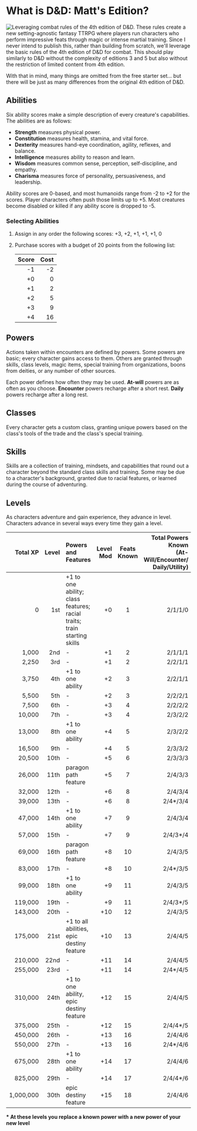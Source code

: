 # What is D&D: Matt's Edition?

![Leveraging combat rules of the 4th edition of
D&D.](qr:https://www.drivethrurpg.com/product/110213/DD-RPG-Starter-Set-Quickstart-4e)
These rules create a new setting-agnostic fantasy TTRPG where players run
characters who perform impressive feats through magic or intense martial
training. Since I never intend to publish this, rather than building from
scratch, we'll leverage the basic rules of the 4th edition of D&D for combat.
This should play similarly to D&D without the complexity of editions 3 and 5 but
also without the restriction of limited content from 4th edition.

With that in mind, many things are omitted from the free starter set... but
there will be just as many differences from the original 4th edition of D&D.

## Abilities

Six ability scores make a simple description of every creature's capabilities.
The abilities are as follows:

* **Strength** measures physical power.
* **Constitution** measures health, stamina, and vital force.
* **Dexterity** measures hand-eye coordination, agility, reflexes, and balance.
* **Intelligence** measures ability to reason and learn.
* **Wisdom** measures common sense, perception, self-discipline, and empathy.
* **Charisma** measures force of personality, persuasiveness, and leadership.

Ability scores are 0-based, and most humanoids range from -2 to +2 for the
scores. Player characters often push those limits up to +5. Most creatures
become disabled or killed if any ability score is dropped to -5.

### Selecting Abilities

1. Assign in any order the following scores: +3, +2, +1, +1, +1, 0
2. Purchase scores with a budget of 20 points from the following list:

    | Score | Cost |
    | ----: | ---: |
    | -1    | -2   |
    | +0    | 0    |
    | +1    | 2    |
    | +2    | 5    |
    | +3    | 9    |
    | +4    | 16   |

## Powers

Actions taken within encounters are defined by powers. Some powers are basic;
every character gains access to them. Others are granted through skills, class
levels, magic items, special training from organizations, boons from deities, or
any number of other sources.

Each power defines how often they may be used. **At-will** powers are as often
as you choose. **Encounter** powers recharge after a short rest. **Daily**
powers recharge after a long rest.

## Classes

Every character gets a custom class, granting unique powers based on the class's tools
of the trade and the class's special training.

## Skills

Skills are a collection of training, mindsets, and capabilities that round out a
character beyond the standard class skills and training. Some may be due to a
character's background, granted due to racial features, or learned during the
course of adventuring.

## Levels

As characters adventure and gain experience, they advance in level. Characters
advance in several ways every time they gain a level.

<div class="full-page" />

| Total XP | Level | Powers and Features | Level Mod | Feats Known | Total Powers Known<br/>(At-Will/Encounter/ Daily/Utility) |
| -------: | ----: | :------------------ | --------: | :---------: | -----------------: |
| 0 | 1st | +1 to one ability; class features; racial traits; train starting skills | +0 | 1 | 2/1/1/0 |
| 1,000 | 2nd | - | +1 | 2 | 2/1/1/1 |
| 2,250 | 3rd | - | +1 | 2 | 2/2/1/1 |
| 3,750 | 4th | +1 to one ability | +2 | 3 | 2/2/1/1 |
| 5,500 | 5th | - | +2 | 3 | 2/2/2/1 |
| 7,500 | 6th | - | +3 | 4 | 2/2/2/2 |
| 10,000 | 7th | - | +3 | 4 | 2/3/2/2 |
| 13,000 | 8th | +1 to one ability | +4 | 5 | 2/3/2/2 |
| 16,500 | 9th | - | +4 | 5 | 2/3/3/2 |
| 20,500 | 10th | - | +5 | 6 | 2/3/3/3 |
| 26,000 | 11th | paragon path feature | +5 | 7 | 2/4/3/3 |
| 32,000 | 12th | - | +6 | 8 | 2/4/3/4 |
| 39,000 | 13th | - | +6 | 8 | 2/4*/3/4 |
| 47,000 | 14th | +1 to one ability | +7 | 9 | 2/4/3/4 |
| 57,000 | 15th | - | +7 | 9 | 2/4/3*/4 |
| 69,000 | 16th | paragon path feature | +8 | 10 | 2/4/3/5 |
| 83,000 | 17th | - | +8 | 10 | 2/4*/3/5 |
| 99,000 | 18th | +1 to one ability | +9 | 11 | 2/4/3/5 |
| 119,000 | 19th | - | +9 | 11 | 2/4/3*/5 |
| 143,000 | 20th | - | +10 | 12 | 2/4/3/5 |
| 175,000 | 21st | +1 to all abilities, epic destiny feature | +10 | 13 | 2/4/4/5 |
| 210,000 | 22nd | - | +11 | 14 | 2/4/4/5 |
| 255,000 | 23rd | - | +11 | 14 | 2/4*/4/5 |
| 310,000 | 24th | +1 to one ability, epic destiny feature | +12 | 15 | 2/4/4/5 |
| 375,000 | 25th | - | +12 | 15 | 2/4/4*/5 |
| 450,000 | 26th | - | +13 | 16 | 2/4/4/6 |
| 550,000 | 27th | - | +13 | 16 | 2/4*/4/6 |
| 675,000 | 28th | +1 to one ability | +14 | 17 | 2/4/4/6 |
| 825,000 | 29th | - | +14 | 17 | 2/4/4*/6 |
| 1,000,000 | 30th | epic destiny feature | +15 | 18 | 2/4/4/6 |

**\* At these levels you replace a known power with a new power of your new
level**

